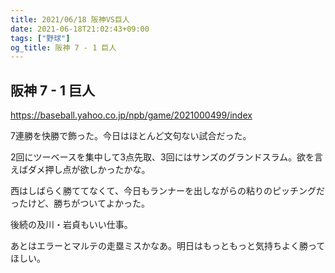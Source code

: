 ```yaml
---
title: 2021/06/18 阪神VS巨人
date: 2021-06-18T21:02:43+09:00
tags: ["野球"]
og_title: 阪神 7 - 1 巨人
---
```


## 阪神 7 - 1 巨人

https://baseball.yahoo.co.jp/npb/game/2021000499/index

7連勝を快勝で飾った。今日はほとんど文句ない試合だった。

2回にツーベースを集中して3点先取、3回にはサンズのグランドスラム。欲を言えばダメ押し点が欲しかったかな。

西はしばらく勝ててなくて、今日もランナーを出しながらの粘りのピッチングだったけど、勝ちがついてよかった。

後続の及川・岩貞もいい仕事。

あとはエラーとマルテの走塁ミスかなあ。明日はもっともっと気持ちよく勝ってほしい。